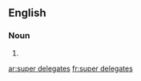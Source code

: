 ==English==

===Noun===
{{head|en|noun plural form|head=[[super]] [[delegates]]}}

# {{plural of|super delegate|lang=en}}

[[ar:super delegates]]
[[fr:super delegates]]
